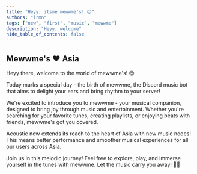 ```yaml
---
title: "Heyy, itsme mewwme's! 😊"
authors: "lrmn"
tags: ["new", "first", "music", "mewwme"]
description: "Heyy, welcome"
hide_table_of_contents: false
---
```


<!--truncate-->

## Mewwme's :heart: Asia

Heyy there, welcome to the world of mewwme's! 😊

Today marks a special day - the birth of mewwme, the Discord music bot that aims to delight your ears and bring rhythm to your server! 

We're excited to introduce you to mewwme - your musical companion, designed to bring joy through music and entertainment. Whether you're searching for your favorite tunes, creating playlists, or enjoying beats with friends, mewwme's got you covered.

Acoustic now extends its reach to the heart of Asia with new music nodes! This means better performance and smoother musical experiences for all our users across Asia.

Join us in this melodic journey! Feel free to explore, play, and immerse yourself in the tunes with mewwme. Let the music carry you away! 🎵✨
